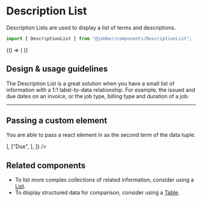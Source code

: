 
<Meta title="Components/DescriptionList" component={DescriptionList} />

# Description List

Description Lists are used to display a list of terms and descriptions.

```ts
import { DescriptionList } from "@jobber/components/DescriptionList";
```

<Canvas>
  <Story name="DescriptionList">
    {() => (
      <DescriptionList
        data={[
          ["Issued", "2018-12-08"],
          ["Due", "2019-01-06"],
        ]}
      />
    )}
  </Story>
</Canvas>

<ArgsTable of={DescriptionList} story="DescriptionList" />

## Design & usage guidelines

The Description List is a great solution when you have a small list of
information with a 1:1 label-to-data relationship. For example, the issued and
due dates on an invoice, or the job type, billing type and duration of a job.

---

## Passing a custom element

You are able to pass a react element in as the second term of the data tuple.

<Canvas>
  <DescriptionList
    data={[
      ["Issued", <FormatDate date={new CivilDate(2018, 12, 8)} />],
      ["Due", <FormatDate date={new CivilDate(2019, 1, 6)} />],
    ]}
  />
</Canvas>

## Related components

- To list more complex collections of related information, consider using a
  [List](https://atlantis.getjobber.com/components/list).
- To display structured data for comparison, consider using a
  [Table](https://atlantis.getjobber.com/components/table).
